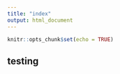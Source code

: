 ```yaml
---
title: "index"
output: html_document
---
```


```r
knitr::opts_chunk$set(echo = TRUE)
```

## testing

